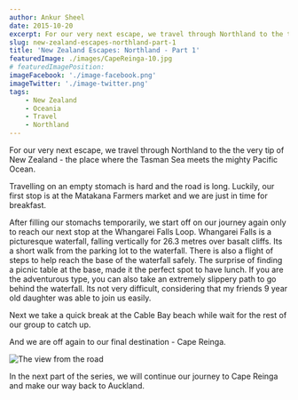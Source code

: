 ```yaml
---
author: Ankur Sheel
date: 2015-10-20
excerpt: For our very next escape, we travel through Northland to the the very tip of New Zealand - the place where the Tasman Sea meets the mighty Pacific Ocean.
slug: new-zealand-escapes-northland-part-1
title: 'New Zealand Escapes: Northland - Part 1'
featuredImage: ./images/CapeReinga-10.jpg
# featuredImagePosition:
imageFacebook: './image-facebook.png'
imageTwitter: './image-twitter.png'
tags:
    - New Zealand
    - Oceania
    - Travel
    - Northland
---
```



For our very next escape, we travel through Northland to the the very tip of New Zealand - the place where the Tasman Sea meets the mighty Pacific Ocean.

Travelling on an empty stomach is hard and the road is long. Luckily, our first stop is at the Matakana Farmers market and we are just in time for breakfast.

<ImageGallery relativeDirectory={props.path} subDirectory="gallery1" />

After filling our stomachs temporarily, we start off on our journey again only to reach our next stop at the Whangarei Falls Loop. Whangarei Falls is a picturesque waterfall, falling vertically for 26.3 metres over basalt cliffs. Its a short walk from the parking lot to the waterfall. There is also a flight of steps to help reach the base of the waterfall safely. The surprise of finding a picnic table at the base, made it the perfect spot to have lunch. If you are the adventurous type, you can also take an extremely slippery path to go behind the waterfall. Its not very difficult, considering that my friends 9 year old daughter was able to join us easily.

<ImageGallery relativeDirectory={props.path} subDirectory="gallery2" />

Next we take a quick break at the Cable Bay beach while wait for the rest of our group to catch up.

<ImageGallery relativeDirectory={props.path} subDirectory="gallery3" />

And we are off again to our final destination - Cape Reinga.

![The view from the road](./images/CapeReinga-9.jpg)

In the next part of the series, we will continue our journey to Cape Reinga and make our way back to Auckland.
